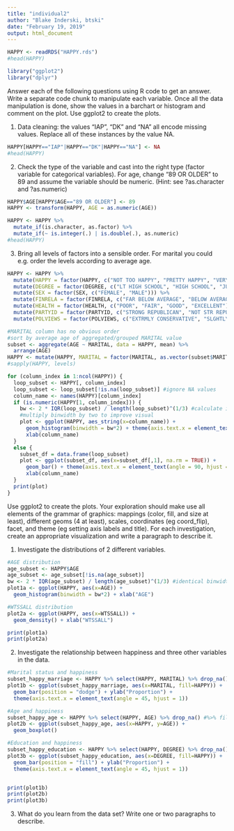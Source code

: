 ```yaml
---
title: "individual2"
author: "Blake Inderski, btski"
date: "February 19, 2019"
output: html_document
---
```


```r
HAPPY <- readRDS("HAPPY.rds")
#head(HAPPY)

library("ggplot2")
library("dplyr")
```

Answer each of the following questions using R code to get an answer. Write a separate code chunk to manipulate each variable. Once all the data manipulation is done, show the values in a barchart or histogram and comment on the plot. Use ggplot2 to create the plots.

1. Data cleaning: the values “IAP”, “DK” and “NA” all encode missing values. Replace all of these instances by the value NA.
```r
HAPPY[HAPPY=="IAP"|HAPPY=="DK"|HAPPY=="NA"] <- NA
#head(HAPPY)
```

2. Check the type of the variable and cast into the right type (factor variable for categorical variables). For age, change “89 OR OLDER” to 89 and assume the variable should be numeric. (Hint: see ?as.character and ?as.numeric)
```r
HAPPY$AGE[HAPPY$AGE=="89 OR OLDER"] <- 89
HAPPY <- transform(HAPPY, AGE = as.numeric(AGE))

HAPPY <- HAPPY %>%
  mutate_if(is.character, as.factor) %>%
  mutate_if(~ is.integer(.) | is.double(.), as.numeric)
#head(HAPPY)
```

3. Bring all levels of factors into a sensible order. For marital you could e.g. order the levels according to average age.
```r
HAPPY <- HAPPY %>%
  mutate(HAPPY = factor(HAPPY, c("NOT TOO HAPPY", "PRETTY HAPPY", "VERY HAPPY"))) %>%
  mutate(DEGREE = factor(DEGREE, c("LT HIGH SCHOOL", "HIGH SCHOOL", "JUNIOR COLLEGE", "BACHELOR", "GRADUATE" ))) %>%
  mutate(SEX = factor(SEX, c("FEMALE", "MALE"))) %>%
  mutate(FINRELA = factor(FINRELA, c("FAR BELOW AVERAGE", "BELOW AVERAGE", "AVERAGE", "ABOVE AVERAGE", "FAR ABOVE AVERAGE"))) %>%
  mutate(HEALTH = factor(HEALTH, c("POOR", "FAIR", "GOOD", "EXCELLENT"))) %>%
  mutate(PARTYID = factor(PARTYID, c("STRONG REPUBLICAN", "NOT STR REPUBLICAN", "IND,NEAR REP", "INDEPENDENT", "IND,NEAR DEM", "NOT STR DEMOCRAT", "STRONG DEMOCRAT", "OTHER PARTY"))) %>%
  mutate(POLVIEWS = factor(POLVIEWS, c("EXTRMLY CONSERVATIVE", "SLGHTLY CONSERVATIVE", "CONSERVATIVE", "MODERATE", "LIBERAL", "SLIGHTLY LIBERAL", "EXTREMELY LIBERAL")))

#MARITAL column has no obvious order
#sort by average age of aggregated/grouped MARITAL value
subset <- aggregate(AGE ~ MARITAL, data = HAPPY, mean) %>%
  arrange(AGE)
HAPPY <- mutate(HAPPY, MARITAL = factor(MARITAL, as.vector(subset$MARITAL)))
#sapply(HAPPY, levels)
```

```r
for (column_index in 1:ncol(HAPPY)) {
  loop_subset <- HAPPY[, column_index]
  loop_subset <- loop_subset[!is.na(loop_subset)] #ignore NA values
  column_name <- names(HAPPY)[column_index]
  if (is.numeric(HAPPY[1, column_index])) {
    bw <- 2 * IQR(loop_subset) / length(loop_subset)^(1/3) #calculate ideal binwidth following Freedman-Diaconis rule
    #multiply binwidth by two to improve visual
    plot <- ggplot(HAPPY, aes_string(x=column_name)) + 
      geom_histogram(binwidth = bw*2) + theme(axis.text.x = element_text(angle = 90, hjust = 1)) +
      xlab(column_name)
  }
  else {
    subset_df = data.frame(loop_subset)
    plot <- ggplot(subset_df, aes(x=subset_df[,1], na.rm = TRUE)) + 
      geom_bar() + theme(axis.text.x = element_text(angle = 90, hjust = 1)) + 
      xlab(column_name)
  }
  print(plot)
}
```


Use ggplot2 to create the plots. Your exploration should make use all elements of the grammar of graphics: mappings (color, fill, and size at least), different geoms (4 at least), scales, coordinates (eg coord_flip), facet, and theme (eg setting axis labels and title). For each investigation, create an appropriate visualization and write a paragraph to describe it.

1. Investigate the distributions of 2 different variables.
```r
#AGE distribution
age_subset <- HAPPY$AGE
age_subset <- age_subset[!is.na(age_subset)]
bw <- 2 * IQR(age_subset) / length(age_subset)^(1/3) #identical binwidth calculation used previously
plot1a <- ggplot(HAPPY, aes(x=AGE)) + 
  geom_histogram(binwidth = bw*2) + xlab("AGE")

#WTSSALL distribution
plot2a <- ggplot(HAPPY, aes(x=WTSSALL)) + 
  geom_density() + xlab("WTSSALL")

print(plot1a)
print(plot2a)
```

2. Investigate the relationship between happiness and three other variables in the data.
```r
#Marital status and happiness
subset_happy_marriage <- HAPPY %>% select(HAPPY, MARITAL) %>% drop_na() 
plot1b <- ggplot(subset_happy_marriage, aes(x=MARITAL, fill=HAPPY)) + 
  geom_bar(position = "dodge") + ylab("Proportion") + 
  theme(axis.text.x = element_text(angle = 45, hjust = 1))

#Age and happiness
subset_happy_age <- HAPPY %>% select(HAPPY, AGE) %>% drop_na() #%>% filter(AGE <= 30)
plot2b <- ggplot(subset_happy_age, aes(x=HAPPY, y=AGE)) + 
  geom_boxplot()

#Education and happiness
subset_happy_education <- HAPPY %>% select(HAPPY, DEGREE) %>% drop_na() 
plot3b <- ggplot(subset_happy_education, aes(x=DEGREE, fill=HAPPY)) + 
  geom_bar(position = "fill") + ylab("Proportion") +
  theme(axis.text.x = element_text(angle = 45, hjust = 1))


print(plot1b)
print(plot2b)
print(plot3b)
```

3. What do you learn from the data set? Write one or two paragraphs to describe.



